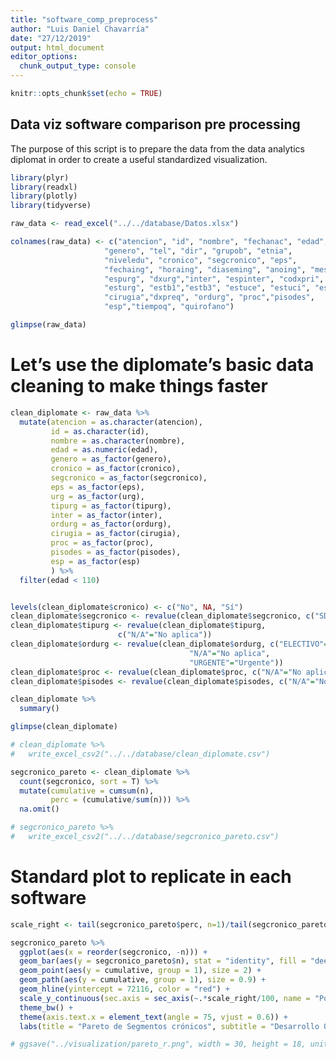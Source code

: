 ```yaml
---
title: "software_comp_preprocess"
author: "Luis Daniel Chavarría"
date: "27/12/2019"
output: html_document
editor_options: 
  chunk_output_type: console
---
```


```r
knitr::opts_chunk$set(echo = TRUE)
```

## Data viz software comparison pre processing

The purpose of this script is to prepare the data from the data analytics diplomat in order to create a useful standardized visualization.

```r
library(plyr)
library(readxl)
library(plotly)
library(tidyverse)

raw_data <- read_excel("../../database/Datos.xlsx")

colnames(raw_data) <- c("atencion", "id", "nombre", "fechanac", "edad",
                     "genero", "tel", "dir", "grupob", "etnia",
                     "niveledu", "cronico", "segcronico", "eps",
                     "fechaing", "horaing", "diaseming", "anoing", "mesing", "diaing","urg", "tipurg", 
                     "espurg", "dxurg","inter", "espinter", "codxpri", 
                     "esturg", "estb1","estb3", "estuce", "estuci", "estotal",
                     "cirugia","dxpreq", "ordurg", "proc","pisodes", 
                     "esp","tiempoq", "quirofano")

glimpse(raw_data)
```

# Let's use the diplomate's basic data cleaning to make things faster

```r

clean_diplomate <- raw_data %>% 
  mutate(atencion = as.character(atencion),
         id = as.character(id),
         nombre = as.character(nombre),
         edad = as.numeric(edad),
         genero = as_factor(genero),
         cronico = as_factor(cronico),
         segcronico = as_factor(segcronico),
         eps = as_factor(eps),
         urg = as_factor(urg),
         tipurg = as_factor(tipurg),
         inter = as_factor(inter),
         ordurg = as_factor(ordurg),
         cirugia = as_factor(cirugia),
         proc = as_factor(proc),
         pisodes = as_factor(pisodes),
         esp = as_factor(esp)
         ) %>% 
  filter(edad < 110)


levels(clean_diplomate$cronico) <- c("No", NA, "Sí")
clean_diplomate$segcronico <- revalue(clean_diplomate$segcronico, c("SD" = NA))
clean_diplomate$tipurg <- revalue(clean_diplomate$tipurg, 
                        c("N/A"="No aplica"))
clean_diplomate$ordurg <- revalue(clean_diplomate$ordurg, c("ELECTIVO"="Electivo", 
                                        "N/A"="No aplica",
                                        "URGENTE"="Urgente"))
clean_diplomate$proc <- revalue(clean_diplomate$proc, c("N/A"="No aplica"))
clean_diplomate$pisodes <- revalue(clean_diplomate$pisodes, c("N/A"="No aplica"))

clean_diplomate %>% 
  summary()

glimpse(clean_diplomate)

# clean_diplomate %>%
#   write_excel_csv2("../../database/clean_diplomate.csv")
```

```r
segcronico_pareto <- clean_diplomate %>% 
  count(segcronico, sort = T) %>% 
  mutate(cumulative = cumsum(n),
         perc = (cumulative/sum(n))) %>% 
  na.omit()

# segcronico_pareto %>%
#   write_excel_csv2("../../database/segcronico_pareto.csv")
```

# Standard plot to replicate in each software


```r
scale_right <- tail(segcronico_pareto$perc, n=1)/tail(segcronico_pareto$cumulative, n=1)

segcronico_pareto %>%
  ggplot(aes(x = reorder(segcronico, -n))) +
  geom_bar(aes(y = segcronico_pareto$n), stat = "identity", fill = "deepskyblue4") +
  geom_point(aes(y = cumulative, group = 1), size = 2) +
  geom_path(aes(y = cumulative, group = 1), size = 0.9) +
  geom_hline(yintercept = 72116, color = "red") +
  scale_y_continuous(sec.axis = sec_axis(~.*scale_right/100, name = "Porcentaje acumulado (%)", labels = scales::percent_format())) +
  theme_bw() +
  theme(axis.text.x = element_text(angle = 75, vjust = 0.6)) +
  labs(title = "Pareto de Segmentos crónicos", subtitle = "Desarrollo Organizacional", x = 'Segmentos crónicos', y = "Pacientes")

# ggsave("../visualization/pareto_r.png", width = 30, height = 18, units = "cm")

```
